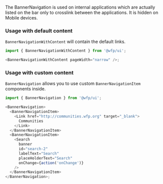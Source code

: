 The BannerNavigation is used on internal applications which are actually listed on the bar only to crosslink between the applications. It is hidden on Mobile devices.

### Usage with default content

`BannerNavigationWithContent` will contain the default links.

```js
import { BannerNavigationWithContent } from '@wfp/ui';

<BannerNavigationWithContent pageWidth="narrow" />;
```

### Usage with custom content

`BannerNavigation` allows you to use custom `BannerNavigationItem` components inside.

```js
import { BannerNavigation } from '@wfp/ui';

<BannerNavigation>
  <BannerNavigationItem>
    <Link href="http://communities.wfp.org" target="_blank">
      Communities
    </Link>
  </BannerNavigationItem>
  <BannerNavigationItem>
    <Search
      banner
      id="search-2"
      labelText="Search"
      placeHolderText="Search"
      onChange={action('onChange')}
    />
  </BannerNavigationItem>
</BannerNavigation>;
```

